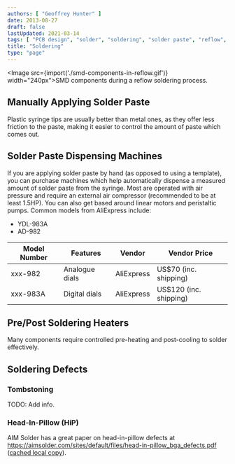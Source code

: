 ```yaml
---
authors: [ "Geoffrey Hunter" ]
date: 2013-08-27
draft: false
lastUpdated: 2021-03-14
tags: [ "PCB design", "solder", "soldering", "solder paste", "reflow", "oven", "head-in-pillow", "HiP", "tombstoning" ]
title: "Soldering"
type: "page"
---
```



<Image src={import('./smd-components-in-reflow.gif')} width="240px">SMD components during a reflow soldering process.</Image>

## Manually Applying Solder Paste

Plastic syringe tips are usually better than metal ones, as they offer less friction to the paste, making it easier to control the amount of paste which comes out.

## Solder Paste Dispensing Machines

If you are applying solder paste by hand (as opposed to using a template), you can purchase machines which help automatically dispense a measured amount of solder paste from the syringe. Most are operated with air pressure and require an external air compressor (recommended to be at least 1.5HP). You can also get based around linear motors and peristaltic pumps. Common models from AliExpress include:

* YDL-983A
* AD-982

Model Number | Features       | Vendor     | Vendor Price
-------------|----------------|------------|-------------------------
xxx-982      | Analogue dials | AliExpress | US$70 (inc. shipping)
xxx-983A     | Digital dials  | AliExpress | US$120 (inc. shipping)

## Pre/Post Soldering Heaters

Many components require controlled pre-heating and post-cooling to solder effectively.

## Soldering Defects

### Tombstoning

TODO: Add info.

### Head-In-Pillow (HiP)

AIM Solder has a great paper on head-in-pillow defects at https://aimsolder.com/sites/default/files/head-in-pillow_bga_defects.pdf ([cached local copy](head-in-pillow-bga-defects-aim-solder.pdf)).